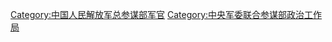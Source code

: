 [[Category:中国人民解放军总参谋部军官|Category:中国人民解放军总参谋部军官]]
[[Category:中央军委联合参谋部政治工作局|Category:中央军委联合参谋部政治工作局]]